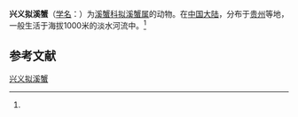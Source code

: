 {{Speciesbox
| name = 兴义拟溪蟹
| status = 
| status_system = 
| image = 
| genus = Parapotamon
| species = hsingyiense
| authority = (Tai et Song, 1975)<ref name='id12223'>{{cite web| url =http://www.bioinfo.cn/db05/BjdwSpecies.php?action=view&id=12223| title =兴义拟溪蟹| work =《中国动物物种编目数据库》| publisher =中国科学院微生物研究所| author =中国科学院动物研究所| accessdate =2009-04-28| deadurl =yes| archiveurl =https://web.archive.org/web/20160305043424/http://www.bioinfo.cn/db05/BjdwSpecies.php?action=view&id=12223| archivedate =2016-03-05}}</ref>
}}

'''兴义拟溪蟹'''（[[学名|学名]]：{{lang|la|''Parapotamon hsingyiense''}}）为[[溪蟹科|溪蟹科]][[拟溪蟹属|拟溪蟹属]]的动物。在[[中国大陆|中国大陆]]，分布于[[贵州|贵州]]等地，一般生活于海拔1000米的淡水河流中。<ref name='id12223'/>

== 参考文献 ==
{{reflist}}

{{Wikispecies|Parapotamon hsingyiense}}
{{Taxonbar|from=Q14026637}}

[[Category:拟溪蟹属|兴义拟溪蟹]]


{{螃蟹小作品}}